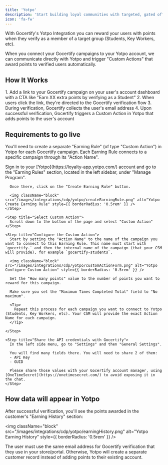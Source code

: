 ```yaml
---
title: 'Yotpo'
description: 'Start building loyal communities with targeted, gated offers'
icon: 'fa-fw'
---
```


With Gocertify's Yotpo Integration you can reward your users with points when they verify as a member of a target group (Students, Key Workers, etc).

When you connect your Gocertify campaigns to your Yotpo account, we can communicate directly with Yotpo and trigger "Custom Actions" that award points to verified users automatically.

## How It Works
<Steps>
1. Add a link to your Gocertify campaign on your user's account dashboard with a CTA like "Earn XX extra points by verifying as a Student"
2. When users click the link, they're directed to the Gocertify verification flow
3. During verification, Gocertify collects the user's email address
4. Upon successful verification, Gocertify triggers a Custom Action in Yotpo that adds points to the user's account
</Steps>


## Requirements to go live

You'll need to create a separate "Earning Rule" (of type "Custom Action") in Yotpo for each Gocertify campaign. Each Earning Rule connects to a specific campaign through its "Action Name".



<Accordion title="See step by step tutorial">
  <Steps>
    <Step title="Create a new Earning Rule">
      Sign in to your [Yotpo](https://loyalty-app.yotpo.com/) account and go to the "Earning Rules" section, located in the left sidebar, under "Manage Program".

      Once there, click on the "Create Earning Rule" button.

      <img className="block" src="/images/integrations/cdp/yotpo/createEarningRule.png" alt="Yotpo Create Earning Rule" style={{ borderRadius: '0.5rem' }} />
    </Step>

    <Step title="Select Custom Action">
      Scroll down to the bottom of the page and select "Custom Action"
    </Step>

    <Step title="Configure the Custom Action">
      Start by setting the "Action Name" to the name of the campaign you want to connect to this Earning Rule. This name must start with `gocertify-` and then the internal name of the campaign (that your CSM will provide), for example `gocertify-students`.

      <img className="block" src="/images/integrations/cdp/yotpo/customActionForm.png" alt="Yotpo Configure Custom Action" style={{ borderRadius: '0.5rem' }} />

      Set the "How many points" value to the number of points you want to reward for this campaign.

      Make sure you set the "Maximum Times Completed Total" field to "No maximum".

      <Tip>
        Repeat this process for each campaign you want to connect to Yotpo (Students, Key Workers, etc). Your CSM will provide the exact Action Name for each campaign.
      </Tip>

    </Step>

    <Step title="Share the API credentials with Gocertify">
      In the left side menu, go to "Settings" and then "General Settings".

      You will find many fields there. You will need to share 2 of them:
      - API Key
      - GUID

      Please share those values with your Gocertify account manager, using [OneTimeSecret](https://onetimesecret.com/) to avoid exposing it in the chat.
    </Step>
  </Steps>
</Accordion>

## How data will appear in Yotpo

After successful verification, you'll see the points awarded in the customer's "Earning History" section:

<img className="block" src="/images/integrations/cdp/yotpo/earningHistory.png" alt="Yotpo Earning History" style={{ borderRadius: '0.5rem' }} />

<Tip title="Important">
  The user must use the same email address for Gocertify verification that they use in your store/portal. Otherwise, Yotpo will create a separate customer record instead of adding points to their existing account.
</Tip>